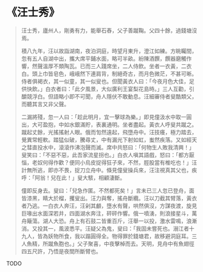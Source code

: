 # 《汪士秀》

> 汪士秀，廬州人，剛勇有力，能舉石舂，父子善蹴鞠。父四十餘，過錢塘沒焉。
>
> 積八九年，汪以故詣湖南，夜泊洞庭，時望月東升，澄江如練。方眺矚間，忽有五人自湖中出，攜大席平鋪水面，略可半畝。紛陳酒饌，饌器磨觸作響，然聲溫厚不類陶瓦。已而三人踐席坐，二人侍飲。坐者一衣黃，二衣白。頭上巾皆皂色，峨峨然下連肩背，制絕奇古，而月色微茫，不甚可晰。侍者俱褐衣，其一似童，其一似叟也。但聞黃衣人曰：「今夜月色大佳，足供快飲。」白衣者曰：「此夕風景，大似廣利王宴梨花島時。」三人互勸，引釂競浮白。但語略小即不可聞，舟人隱伏不敢動息。汪細審侍者叟酷類父，而聽其言又非父聲。
>
> 二漏將殘，忽一人曰：「趁此明月，宜一擊球為樂。」即見僮汲水中取一圓出，大可盈抱，中如水銀滿貯，表裏通明。坐者盡起。黃衣人呼叟共蹴之。蹴起丈餘，光搖搖射人眼。俄而訇然遠起，飛墮舟中。汪技癢，極力踏去，覺異常輕軟。踏猛似破，騰尋丈，中有漏光下射如虹，蚩然疾落。又如經天之彗直投水中，滾滾作沸泡聲而滅。席中共怒曰：「何物生人敗我清興！」叟笑曰：「不惡不惡，此吾家流星拐也。」白衣人嗔其語戲，怒曰：「都方厭惱，老奴何得作歡？便同小烏皮捉得狂子來，不然，脛股當有椎吃也！」汪計無所逃，即亦不畏，捉刀立舟中。倏見僮叟操兵來，汪注視真其父也，疾呼：「阿翁！兒在此！」叟大駭，相顧淒斷。
>
> 僮即反身去。叟曰：「兒急作匿。不然都死矣！」言未已三人忽已登舟，面皆漆黑，睛大於榴，攫叟出。汪力與奪，搖舟斷纜。汪以刀截其臂落，黃衣者乃逃。一白衣人奔汪，汪剁其顱，墮水有聲，哄然俱沒，方謀夜渡，旋見巨喙出水面深若井，四面湖水奔注，砰砰作響。俄一噴湧，則浪接星斗，萬舟簸蕩。湖人大恐。舟上有石鼓二皆重百斤，汪舉一以投，激水雷鳴，浪漸消。又投其一，風波悉平。汪疑父為鬼，叟曰：「我固未嘗死也。溺江者十九人，皆為妖物所食，我以蹋圓得全。物得罪於錢塘君，故移避洞庭耳。三人魚精，所蹴魚胞也。」父子聚喜，中夜擊棹而去。天明，見舟中有魚翅徑四五尺許，乃悟是夜間所斷臂也。

TODO
